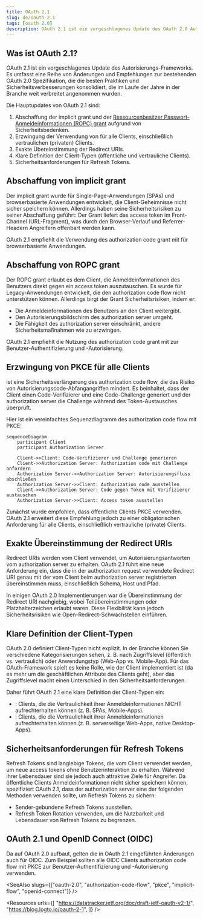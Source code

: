 ```yaml
---
title: OAuth 2.1
slug: de/oauth-2.1
tags: [oauth 2.0]
description: OAuth 2.1 ist ein vorgeschlagenes Update des OAuth 2.0 Autorisierungs-Frameworks, das darauf abzielt, die Sicherheit und Benutzerfreundlichkeit zu verbessern, indem unsichere Flows abgeschafft und neue Best Practices eingeführt werden.
---
```


## Was ist OAuth 2.1?

OAuth 2.1 ist ein vorgeschlagenes Update des <Ref slug="oauth-2.0" /> Autorisierungs-Frameworks. Es umfasst eine Reihe von Änderungen und Empfehlungen zur bestehenden OAuth 2.0 Spezifikation, die die besten Praktiken und Sicherheitsverbesserungen konsolidiert, die im Laufe der Jahre in der Branche weit verbreitet angenommen wurden.

Die Hauptupdates von OAuth 2.1 sind:

1. Abschaffung der <Ref slug="implicit-flow">implicit grant</Ref> und der [Ressourcenbesitzer Passwort-Anmeldeinformationen (ROPC) grant](https://datatracker.ietf.org/doc/html/rfc6749#section-4.3) aufgrund von Sicherheitsbedenken.
2. Erzwingung der Verwendung von <Ref slug="pkce" /> für alle Clients, einschließlich <Ref slug="client" headingId="confidential-clients">vertraulichen (privaten) Clients</Ref>.
3. Exakte Übereinstimmung der <Ref slug="redirect-uri">Redirect URIs</Ref>.
4. Klare Definition der <Ref slug="client">Client</Ref>-Typen (öffentliche und vertrauliche Clients).
5. Sicherheitsanforderungen für <Ref slug="refresh-token">Refresh Tokens</Ref>.

## Abschaffung von implicit grant

Der implicit grant wurde für Single-Page-Anwendungen (SPAs) und browserbasierte Anwendungen entwickelt, die Client-Geheimnisse nicht sicher speichern können. Allerdings haben seine Sicherheitsrisiken zu seiner Abschaffung geführt: Der Grant liefert das access token im Front-Channel (URL-Fragment), was durch den Browser-Verlauf und Referrer-Headern Angreifern offenbart werden kann.

OAuth 2.1 empfiehlt die Verwendung des <Ref slug="authorization-code-flow">authorization code grant</Ref> mit <Ref slug="pkce" /> für browserbasierte Anwendungen.

## Abschaffung von ROPC grant

Der ROPC grant erlaubt es dem Client, die Anmeldeinformationen des Benutzers direkt gegen ein access token auszutauschen. Es wurde für Legacy-Anwendungen entwickelt, die den authorization code flow nicht unterstützen können. Allerdings birgt der Grant Sicherheitsrisiken, indem er:

- Die Anmeldeinformationen des Benutzers an den Client weitergibt.
- Den Autorisierungsbildschirm des <Ref slug="authorization-server">authorization server</Ref> umgeht.
- Die Fähigkeit des authorization server einschränkt, andere Sicherheitsmaßnahmen wie <Ref slug="mfa" /> zu erzwingen.

OAuth 2.1 empfiehlt die Nutzung des <Ref slug="authorization-code-flow">authorization code grant</Ref> mit <Ref slug="pkce" /> zur Benutzer-Authentifizierung und -Autorisierung.

## Erzwingung von PKCE für alle Clients

<Ref slug="pkce" /> ist eine Sicherheitsverlängerung des authorization code flow, die das Risiko von Autorisierungscode-Abfangangriffen mindert. Es beinhaltet, dass der Client einen Code-Verifizierer und eine Code-Challenge generiert und der authorization server die Challenge während des Token-Austausches überprüft.

Hier ist ein vereinfachtes Sequenzdiagramm des authorization code flow mit PKCE:

```mermaid
sequenceDiagram
    participant Client
    participant Authorization Server

    Client->>Client: Code-Verifizierer und Challenge generieren
    Client->>Authorization Server: Authorization code mit Challenge anfordern
    Authorization Server->>Authorization Server: Autorisierungsfluss abschließen
    Authorization Server->>Client: Authorization code ausstellen
    Client->>Authorization Server: Code gegen Token mit Verifizierer austauschen
    Authorization Server->>Client: Access token ausstellen
```

Zunächst wurde empfohlen, dass <Ref slug="client" headingId="public-clients">öffentliche Clients</Ref> PKCE verwenden. OAuth 2.1 erweitert diese Empfehlung jedoch zu einer obligatorischen Anforderung für alle Clients, einschließlich <Ref slug="client" headingId="confidential-clients">vertrauliche (private) Clients</Ref>.

## Exakte Übereinstimmung der Redirect URIs

<Ref slug="redirect-uri">Redirect URIs</Ref> werden vom Client verwendet, um Autorisierungsantworten vom authorization server zu erhalten. OAuth 2.1 führt eine neue Anforderung ein, dass die in der authorization request verwendete Redirect URI genau mit der vom Client beim <Ref slug="authorization-server">authorization server</Ref> registrierten übereinstimmen muss, einschließlich Schema, Host und Pfad.

In einigen OAuth 2.0 Implementierungen war die Übereinstimmung der Redirect URI nachgiebig, wobei Teilübereinstimmungen oder Platzhalterzeichen erlaubt waren. Diese Flexibilität kann jedoch Sicherheitsrisiken wie Open-Redirect-Schwachstellen einführen.

## Klare Definition der Client-Typen

OAuth 2.0 definiert Client-Typen nicht explizit. In der Branche können Sie verschiedene Kategorisierungen sehen, z. B. nach Zugriffslevel (öffentlich vs. vertraulich) oder Anwendungstyp (Web-App vs. Mobile-App). Für das OAuth-Framework spielt es keine Rolle, wie der Client implementiert ist (da es mehr um die geschäftlichen Attribute des Clients geht), aber das Zugriffslevel macht einen Unterschied in den Sicherheitsanforderungen.

Daher führt OAuth 2.1 eine klare Definition der Client-Typen ein:

- <Ref slug="client" headingId="public-clients" />: Clients, die die Vertraulichkeit ihrer Anmeldeinformationen NICHT aufrechterhalten können (z. B. SPAs, Mobile-Apps).
- <Ref slug="client" headingId="confidential-clients" />: Clients, die die Vertraulichkeit ihrer Anmeldeinformationen aufrechterhalten können (z. B. serverseitige Web-Apps, native Desktop-Apps).

## Sicherheitsanforderungen für Refresh Tokens

<Ref slug="refresh-token">Refresh Tokens</Ref> sind langlebige Tokens, die vom Client verwendet werden, um neue access tokens ohne Benutzerinteraktion zu erhalten. Während ihrer Lebensdauer sind sie jedoch auch attraktive Ziele für Angreifer. Da öffentliche Clients Anmeldeinformationen nicht sicher speichern können, spezifiziert OAuth 2.1, dass der <Ref slug="authorization-server">authorization server</Ref> eine der folgenden Methoden verwenden sollte, um Refresh Tokens zu sichern:

- <Ref slug="refresh-token" headingId="sender-constrained-refresh-tokens">Sender-gebundene Refresh Tokens</Ref> ausstellen.
- <Ref slug="refresh-token" headingId="refresh-token-rotation">Refresh Token Rotation</Ref> verwenden, um die Nutzbarkeit und Lebensdauer von Refresh Tokens zu begrenzen.

## OAuth 2.1 und OpenID Connect (OIDC)

Da <Ref slug="openid-connect" /> auf OAuth 2.0 aufbaut, gelten die in OAuth 2.1 eingeführten Änderungen auch für OIDC. Zum Beispiel sollten alle OIDC Clients authorization code flow mit PKCE zur Benutzer-Authentifizierung und -Autorisierung verwenden.

<SeeAlso slugs={["oauth-2.0", "authorization-code-flow", "pkce", "implicit-flow", "openid-connect"]} />

<Resources
  urls={[
    "https://datatracker.ietf.org/doc/draft-ietf-oauth-v2-1/",
    "https://blog.logto.io/oauth-2-1",
  ]}
/>

